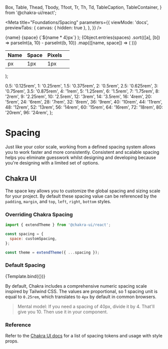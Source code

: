   Box,
  Table,
  Thead,
  Tbody,
  Tfoot,
  Tr,
  Th,
  Td,
  TableCaption,
  TableContainer,
} from '@chakra-ui/react';

<Meta
  title="Foundations/Spacing"
  parameters={{
    viewMode: 'docs',
    previewTabs: {
      canvas: { hidden: true },
    },
  }}
/>

  <Tr key={name}>
    <Td>{name}</Td>
    <Td>{space}</Td>
    <Td>{`${name * 4}px`}</Td>
    <Td>
      <Box bg="pink.100" h="4" w={name} />
    </Td>
  </Tr>
);

  <TableContainer>
    <Table variant="simple">
      <Thead bg="gray.50" shadow="sm">
        <Tr size="lg">
          <Th>Name</Th>
          <Th>Space</Th>
          <Th>Pixels</Th>
          <Th></Th>
        </Tr>
      </Thead>
      <Tbody>
        <Tr key="px">
          <Td>px</Td>
          <Td>1px</Td>
          <Td>1px</Td>
          <Td>
            <Box bg="pink.100" h="4" w="px" />
          </Td>
        </Tr>
        {Object.entries(spaces)
          .sort(([a], [b]) => parseInt(a, 10) - parseInt(b, 10))
          .map(([name, space]) => (
            <Row name={name} space={space} key={name} />
          ))}
      </Tbody>
    </Table>
  </TableContainer>
);

<!-- default chakra spacings -->

  0.5: '0.125rem',
  1: '0.25rem',
  1.5: '0.375rem',
  2: '0.5rem',
  2.5: '0.625rem',
  3: '0.75rem',
  3.5: '0.875rem',
  4: '1rem',
  5: '1.25rem',
  6: '1.5rem',
  7: '1.75rem',
  8: '2rem',
  9: '2.25rem',
  10: '2.5rem',
  12: '3rem',
  14: '3.5rem',
  16: '4rem',
  20: '5rem',
  24: '6rem',
  28: '7rem',
  32: '8rem',
  36: '9rem',
  40: '10rem',
  44: '11rem',
  48: '12rem',
  52: '13rem',
  56: '14rem',
  60: '15rem',
  64: '16rem',
  72: '18rem',
  80: '20rem',
  96: '24rem',
};

# Spacing

Just like your color scale, working from a defined spacing system allows you to work faster and more consistently.
Consistent and scalable spacing helps you eliminate guesswork whilst designing and developing because you're designing with a limited set of options.

## Chakra UI

The space key allows you to customize the global spacing and sizing scale for your project.
By default these spacing value can be referenced by the `padding`, `margin`, and `top`, `left`, `right`, `bottom` styles.

### Overriding Chakra Spacing

```js
import { extendTheme } from '@chakra-ui/react';

const spacing = {
  space: customSpacing,
};

const theme = extendTheme({ ...spacing });
```

### Default Spacing

<Canvas>
  <Story name="spacing" args={{ spaces: space }}>
    {Template.bind({})}
  </Story>
</Canvas>

By default, Chakra includes a comprehensive numeric spacing scale inspired by Tailwind CSS.
The values are proportional, so 1 spacing unit is equal to `0.25rem`, which translates to `4px` by default in common browsers.

> Mental model: If you need a spacing of 40px, divide it by 4. That'll give you 10. Then use it in your component.

### Reference

Refer to the [Chakra UI docs](https://chakra-ui.com/docs/styled-system/theme#spacing) for a list of spacing tokens and usage with style props.
